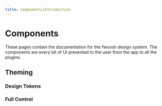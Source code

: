 ```yaml
---
title: Components/Introduction
---
```


# Components

These pages contain the documentation for the fwoosh design system.
The components are every bit of UI presented to the user from the app to all the plugins.

## Theming

### Design Tokens

### Full Control
